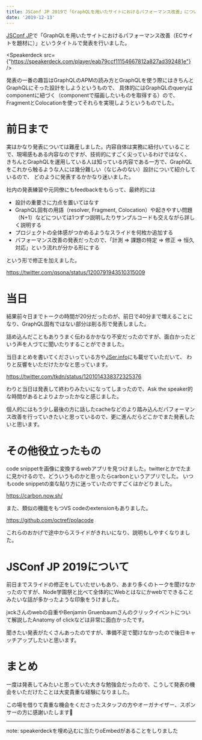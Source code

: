 ```yaml
---
title: JSConf JP 2019で「GraphQLを用いたサイトにおけるパフォーマンス改善」について発表しました
date: '2019-12-13'
---
```



[JSConf JP](https://jsconf.jp/2019/)で「GraphQLを用いたサイトにおけるパフォーマンス改善（ECサイトを題材に）」というタイトルで発表を行いました。

<Speakerdeck src={"https://speakerdeck.com/player/eab79ccf11154667812a827ad392481e"} />

発表の一番の趣旨はGraphQLのAPMの読み方とGraphQLを使う際にはきちんとGraphQLにそった設計をしようというもので、 具体的にはGraphQLのqueryはcomponentに紐づく（componentで描画したいものを取得する）ので、
FragmentとColocationを使ってそれらを実現しようというものでした。

# 前日まで

実はかなり発表については難産しました。内容自体は実務に紐付いていることで、現場感もある内容なのですが、技術的にすごく尖っているわけではなく、
きちんとGraphQLを運用している人は知っている内容である一方で、GraphQLをこれから触るような人には幾分難しい（なじみのない）設計について紹介しているので、
どのように発表するかかなり迷いました。

社内の発表練習や元同僚にもfeedbackをもらって、最終的には

- 設計の重要さに力点を置いてはなす
- GraphQL固有の用語（resolver, Fragment, Colocation）や起きやすい問題（N+1）などについては1つずつ説明したりサンプルコードも交えながら詳しく説明する
- プロジェクトの全体感がつかめるようなスライドを何枚か追加する
- パフォーマンス改善の発表だったので、「計測 => 課題の特定 => 修正 => 恒久対応」という流れが分かる形にする

という形で修正を加えました。

https://twitter.com/qsona/status/1200791943510315009

# 当日

結果前々日までトークの時間が20分だったのが、前日で40分まで増えることになり、GraphQL固有ではない部分は削る形で発表しました。

詰め込んだこともありうまく伝わるかかなり不安だったのですが、面白かったという声を人づてに聞いたりすることができました。

当日まとめを書いてくださいっている方や[JSer.info](https://jser.info/2019/12/03/got-10node.js-httpfabfrontend-application-bundles/)にも載せていただいて、
わりと反響をいただけたかなと思っています。

https://twitter.com/tkdn/status/1201014338372325376

わりと当日は発表して終わりみたいになってしまったので、Ask the speaker的な時間があるとよりよかったかなと感じました。

個人的にはもう少し最後の方に話したcacheなどのより踏み込んだパフォーマンス改善を行っていきたいと思っているので、更に進んだらどこかでまた発表したいと思います。

# その他役立ったもの

code snippetを画像に変換するwebアプリを見つけました。twitterとかでたまに見かけるので、どういうものかと思ったらcarbonというアプリでした。
いつもcode snippetの楽な貼り方に迷っていたのですごくはかどりました。

https://carbon.now.sh/

また、類似の機能をもつVS codeのextensionもありました。

https://github.com/octref/polacode

これらのおかげで途中からスライドがきれいになり、説明もしやすくなりました。

# JSConf JP 2019について

前日までスライドの修正をしていたせいもあり、あまり多くのトークを聞けなかったのですが、Node学園祭と比べて全体的にWebとはなにかwebでできることみたいな話が多かったような印象をうけました。

jxckさんのwebの自重やBenjamin Gruenbaumさんのクリックイベントについて解説したAnatomy of clickなどは非常に面白かったです。

聞きたい発表がたくさんあったのですが、準備不足で聞けなかったので後日キャッチアップしたいと思います。

# まとめ

一度は発表してみたいと思っていた大きな勉強会だったので、こうして発表の機会をいただけたことは大変貴重な経験になりました。

この場を借りて貴重な機会をくださったスタッフの方やオーガナイザー、スポンサーの方に感謝いたします🙏

---
note: speakerdeckを埋め込むに当たりoEmbedがあることをしりました
